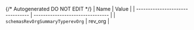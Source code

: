 {/* Autogenerated DO NOT EDIT  */}
| Name                             | Value                            |
| -------------------------------- | -------------------------------- |
| `schemasRevOrgSummaryTyperevOrg` | rev_org                          |